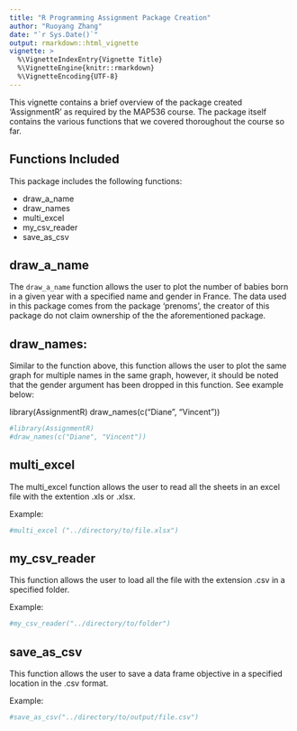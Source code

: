 ```yaml
---
title: "R Programming Assignment Package Creation"
author: "Ruoyang Zhang"
date: "`r Sys.Date()`"
output: rmarkdown::html_vignette
vignette: >
  %\VignetteIndexEntry{Vignette Title}
  %\VignetteEngine{knitr::rmarkdown}
  %\VignetteEncoding{UTF-8}
---
```


This vignette contains a brief overview of the package created 'AssignmentR' as required by the MAP536 course. The package itself contains the various functions that we covered thoroughout the course so far.

## Functions Included

This package includes the following functions:

- draw_a_name
- draw_names
- multi_excel
- my_csv_reader
- save_as_csv

## draw_a_name

The `draw_a_name` function allows the user to plot the number of babies born in a given year with a specified name and gender in France. The data used in this package comes from the package 'prenoms', the creator of this package do not claim ownership of the the aforementioned package.

## draw_names:

Similar to the function above, this function allows the user to plot the same graph for multiple names in the same graph, however, it should be noted that the gender argument has been dropped in this function. See example below:

library(AssignmentR)
draw_names(c("Diane", "Vincent"))

```r
#library(AssignmentR)
#draw_names(c("Diane", "Vincent"))
```


## multi_excel

The multi_excel function allows the user to read all the sheets in an excel file with the extention .xls or .xlsx.

Example:
```r
#multi_excel ("../directory/to/file.xlsx")
```

## my_csv_reader

This function allows the user to load all the file with the extension .csv in a specified folder.

Example:
```r
#my_csv_reader("../directory/to/folder")
```

## save_as_csv

This function allows the user to save a data frame objective in a specified location in the .csv format.

Example:
```r
#save_as_csv("../directory/to/output/file.csv")
```
